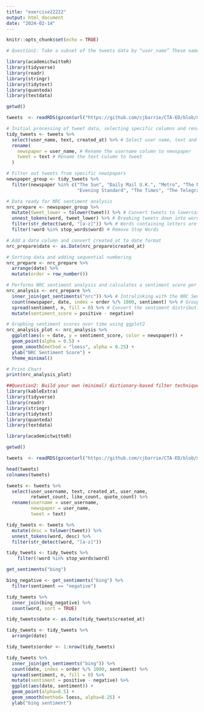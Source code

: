 ```yaml
---
title: "exercise22222"
output: html_document
date: "2024-02-14"
---
```


```r
knitr::opts_chunk$set(echo = TRUE)
```

```r
# Question1: Take a subset of the tweets data by “user_name” These names describe the name of the newspaper source of the Twitter account. Do we see different sentiment dynamics if we look only at different newspaper sources?

library(academictwitteR)
library(tidyverse)
library(readr)
library(stringr)
library(tidytext)
library(quanteda)
library(textdata)
```

```r
getwd()
```

```r
tweets  <- readRDS(gzcon(url("https://github.com/cjbarrie/CTA-ED/blob/main/data/sentanalysis/newstweets.rds?raw=true")))
```

```r
# Initial processing of tweet data, selecting specific columns and renaming them
tidy_tweets <- tweets %>%
  select(user_name, text, created_at) %>% # Select user name, text and create time column
  rename(
    newspaper = user_name, # Rename the username column to newspaper
    tweet = text # Rename the text column to tweet
  )
```

```r
# Filter out tweets from specific newspapers
newspaper_group <- tidy_tweets %>%
  filter(newspaper %in% c("The Sun", "Daily Mail U.K.", "Metro", "The Mirror", 
                          "Evening Standard", "The Times", "The Telegraph", "The Guardian")) 
```

```r
# Data ready for NRC sentiment analysis
nrc_prepare <- newspaper_group %>%
  mutate(tweet_lower = tolower(tweet)) %>% # Convert tweets to lowercase
  unnest_tokens(word, tweet_lower) %>% # Breaking tweets down into words
  filter(str_detect(word, "[a-z]")) %>% # Words containing letters are retained
  filter(!word %in% stop_words$word) # Remove Stop Words
```

```r
# Add a date column and convert created_at to date format
nrc_prepare$date <- as.Date(nrc_prepare$created_at)
```

```r
# Sorting data and adding sequential numbering
nrc_prepare <- nrc_prepare %>%
  arrange(date) %>%
  mutate(order = row_number())
```

```r
# Performs NRC sentiment analysis and calculates a sentiment score per thousand tweets
nrc_analysis <- nrc_prepare %>%
  inner_join(get_sentiments("nrc")) %>% # Intralinking with the NRC Sentiment Dictionary for Sentiment Labeling
  count(newspaper, date, index = order %/% 1000, sentiment) %>% # Group every thousand tweets and count the number of each sentiment
  spread(sentiment, n, fill = 0) %>% # Convert the sentiment distribution to wide format with missing values filled with 0
  mutate(sentiment_score = positive - negative)
```

```r
# Graphing sentiment scores over time using ggplot2
nrc_analysis_plot <- nrc_analysis %>%
  ggplot(aes(x = date, y = sentiment_score, color = newspaper)) +
  geom_point(alpha = 0.5) +
  geom_smooth(method = "loess", alpha = 0.25) +
  ylab("NRC Sentiment Score") +
  theme_minimal()
```

```r
# Print Chart
print(nrc_analysis_plot)
```

```r
##Question2: Build your own (minimal) dictionary-based filter technique and plot the result
library(kableExtra)
library(tidyverse) 
library(readr) 
library(stringr) 
library(tidytext)
library(quanteda) 
library(textdata)
```

```r
library(academictwitteR)
```

```r
getwd()
```

```r
tweets  <- readRDS(gzcon(url("https://github.com/cjbarrie/CTA-ED/blob/main/data/sentanalysis/newstweets.rds?raw=true")))
```

```r
head(tweets)
colnames(tweets)
```

```r
tweets <- tweets %>%
  select(user_username, text, created_at, user_name,
         retweet_count, like_count, quote_count) %>%
  rename(username = user_username,
         newspaper = user_name,
         tweet = text)
```


```r
tidy_tweets <- tweets %>% 
  mutate(desc = tolower(tweet)) %>%
  unnest_tokens(word, desc) %>%
  filter(str_detect(word, "[a-z]"))
```

```r
tidy_tweets <- tidy_tweets %>%
    filter(!word %in% stop_words$word)
```

```r
get_sentiments("bing")
```

```r

bing_negative <- get_sentiments("bing") %>% 
  filter(sentiment == "negative")

tidy_tweets %>%
  inner_join(bing_negative) %>%
  count(word, sort = TRUE)
```
```r
tidy_tweets$date <- as.Date(tidy_tweets$created_at)

tidy_tweets <- tidy_tweets %>%
  arrange(date)

tidy_tweets$order <- 1:nrow(tidy_tweets)

```



```r
tidy_tweets %>%
  inner_join(get_sentiments("bing")) %>%
  count(date, index = order %/% 1000, sentiment) %>%
  spread(sentiment, n, fill = 0) %>%
  mutate(sentiment = positive - negative) %>%
  ggplot(aes(date, sentiment)) +
  geom_point(alpha=0.5) +
  geom_smooth(method= loess, alpha=0.25) +
  ylab("bing sentiment")
```
